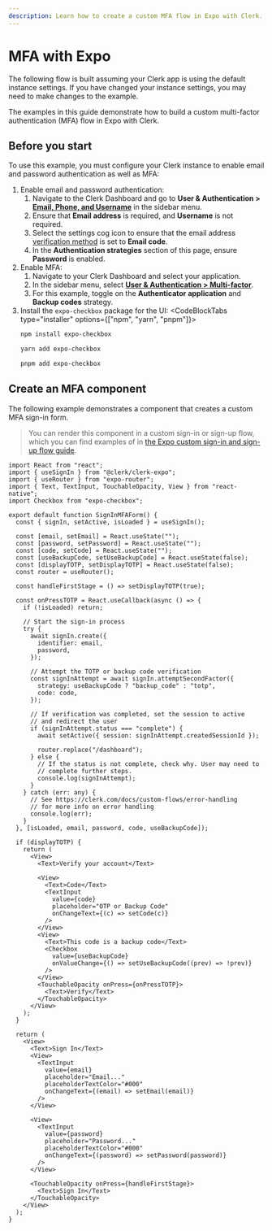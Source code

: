 ```yaml
---
description: Learn how to create a custom MFA flow in Expo with Clerk.
---
```


# MFA with Expo

<Callout type="warning">
  The following flow is built assuming your Clerk app is using the default instance settings. If you have changed your instance settings, you may need to make changes to the example.
</Callout>

The examples in this guide demonstrate how to build a custom multi-factor authentication (MFA) flow in Expo with Clerk.

## Before you start

To use this example, you must configure your Clerk instance to enable email and password authentication as well as MFA:

1. Enable email and password authentication:
    1. Navigate to the Clerk Dashboard and go to **User & Authentication > [Email, Phone, and Username](https://dashboard.clerk.com/last-active?path=user-authentication/email-phone-username)** in the sidebar menu.
    1. Ensure that **Email address** is required, and **Username** is not required.
    1. Select the settings cog icon to ensure that the email address [verification method](/docs/authentication/configuration/sign-up-sign-in-options#verification-methods) is set to **Email code**.
    1. In the **Authentication strategies** section of this page, ensure **Password** is enabled.
1. Enable MFA:
    1. Navigate to your Clerk Dashboard and select your application.
    1. In the sidebar menu, select **[User & Authentication > Multi-factor](https://dashboard.clerk.com/last-active?path=user-authentication/multi-factor)**.
    1. For this example, toggle on the **Authenticator application** and **Backup codes** strategy.
1. Install the `expo-checkbox` package for the UI:
    <CodeBlockTabs type="installer" options={["npm", "yarn", "pnpm"]}>
      ```bash filename="terminal"
      npm install expo-checkbox
      ```
      ```bash filename="terminal"
      yarn add expo-checkbox
      ```
      ```bash filename="terminal"
      pnpm add expo-checkbox
      ```
    </CodeBlockTabs>

## Create an MFA component

The following example demonstrates a component that creates a custom MFA sign-in form.

> You can render this component in a custom sign-in or sign-up flow, which you can find examples of in [the Expo custom sign-in and sign-up flow guide](/docs/references/expo/custom-auth-flows/expo-sign-in-sign-up).

```tsx filename="components/SignInMFAForm.tsx"
import React from "react";
import { useSignIn } from "@clerk/clerk-expo";
import { useRouter } from "expo-router";
import { Text, TextInput, TouchableOpacity, View } from "react-native";
import Checkbox from "expo-checkbox";

export default function SignInMFAForm() {
  const { signIn, setActive, isLoaded } = useSignIn();

  const [email, setEmail] = React.useState("");
  const [password, setPassword] = React.useState("");
  const [code, setCode] = React.useState("");
  const [useBackupCode, setUseBackupCode] = React.useState(false);
  const [displayTOTP, setDisplayTOTP] = React.useState(false);
  const router = useRouter();

  const handleFirstStage = () => setDisplayTOTP(true);

  const onPressTOTP = React.useCallback(async () => {
    if (!isLoaded) return;

    // Start the sign-in process
    try {
      await signIn.create({
        identifier: email,
        password,
      });

      // Attempt the TOTP or backup code verification
      const signInAttempt = await signIn.attemptSecondFactor({
        strategy: useBackupCode ? "backup_code" : "totp",
        code: code,
      });

      // If verification was completed, set the session to active
      // and redirect the user
      if (signInAttempt.status === "complete") {
        await setActive({ session: signInAttempt.createdSessionId });

        router.replace("/dashboard");
      } else {
        // If the status is not complete, check why. User may need to
        // complete further steps.
        console.log(signInAttempt);
      }
    } catch (err: any) {
      // See https://clerk.com/docs/custom-flows/error-handling
      // for more info on error handling
      console.log(err);
    }
  }, [isLoaded, email, password, code, useBackupCode]);

  if (displayTOTP) {
    return (
      <View>
        <Text>Verify your account</Text>

        <View>
          <Text>Code</Text>
          <TextInput
            value={code}
            placeholder="OTP or Backup Code"
            onChangeText={(c) => setCode(c)}
          />
        </View>
        <View>
          <Text>This code is a backup code</Text>
          <Checkbox
            value={useBackupCode}
            onValueChange={() => setUseBackupCode((prev) => !prev)}
          />
        </View>
        <TouchableOpacity onPress={onPressTOTP}>
          <Text>Verify</Text>
        </TouchableOpacity>
      </View>
    );
  }

  return (
    <View>
      <Text>Sign In</Text>
      <View>
        <TextInput
          value={email}
          placeholder="Email..."
          placeholderTextColor="#000"
          onChangeText={(email) => setEmail(email)}
        />
      </View>

      <View>
        <TextInput
          value={password}
          placeholder="Password..."
          placeholderTextColor="#000"
          onChangeText={(password) => setPassword(password)}
        />
      </View>

      <TouchableOpacity onPress={handleFirstStage}>
        <Text>Sign In</Text>
      </TouchableOpacity>
    </View>
  );
}
```
